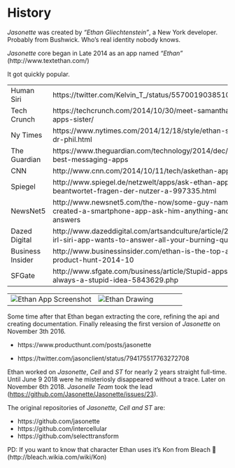 # History

*Jasonette* was created by *"Ethan Gliechtenstein"*, a New York developer. Probably from Bushwick. Who's real identity nobody knows.

*Jasonette* core began in Late 2014 as an app named *"Ethan"*  (http://www.textethan.com/)

It got quickly popular.

| | |
|--|--|
|Human Siri| https://twitter.com/Kelvin_T_/status/557001903851065346
|Tech Crunch| https://techcrunch.com/2014/10/30/meet-samantha-ethan-apps-sister/
|Ny Times| https://www.nytimes.com/2014/12/18/style/ethan-siri-meets-dr-phil.html
|The Guardian| https://www.theguardian.com/technology/2014/dec/04/-sp-ten-best-messaging-apps
|CNN| http://www.cnn.com/2014/10/11/tech/askethan-app
|Spiegel| http://www.spiegel.de/netzwelt/apps/ask-ethan-app-beantwortet-fragen-der-nutzer-a-997335.html
|NewsNet5 | http://www.newsnet5.com/the-now/some-guy-named-ethan-created-a-smartphone-app-ask-him-anything-and-get-answers
|Dazed Digital| http://www.dazeddigital.com/artsandculture/article/22152/1/this-irl-siri-app-wants-to-answer-all-your-burning-questions
|Business Insider|http://www.businessinsider.com/ethan-is-the-top-app-on-product-hunt-2014-10
|SFGate | http://www.sfgate.com/business/article/Stupid-apps-but-not-always-a-stupid-idea-5843629.php


| | |
|--|--|
![Ethan App Screenshot](images/history/ethanapp.jpeg)| ![Ethan Drawing](images/history/ethan.jpeg)


Some time after that Ethan began extracting the core, refining the api and creating documentation. 
Finally releasing the first version of *Jasonette* on November 3th 2016.

- https://www.producthunt.com/posts/jasonette

- https://twitter.com/jasonclient/status/794175517763272708

Ethan worked on *Jasonette*, *Cell* and *ST* for nearly 2 years straight full-time. Until June 9 2018 were he misteriosly disappeared without a trace. Later on November 6th 2018. *Jasonelle Team* took the lead ([https://github.com/Jasonette/Jasonette/issues/23](https://github.com/Jasonette/Jasonette/issues/23)).

The original repositories of *Jasonette, Cell and ST* are:

- https://github.com/jasonette
- https://github.com/intercellular
- https://github.com/selecttransform

PD: If you want to know that character Ethan uses it's Kon from Bleach 💯 (http://bleach.wikia.com/wiki/Kon)
